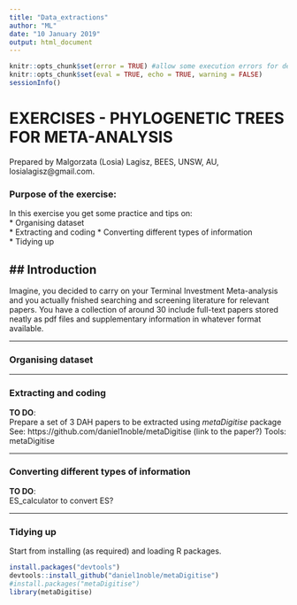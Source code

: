 ```yaml
---
title: "Data_extractions"
author: "ML"
date: "10 January 2019"
output: html_document
---
```



```r
knitr::opts_chunk$set(error = TRUE) #allow some execution errors for demonstration purposes
knitr::opts_chunk$set(eval = TRUE, echo = TRUE, warning = FALSE)
sessionInfo()
```

# EXERCISES - PHYLOGENETIC TREES FOR META-ANALYSIS 

Prepared by Malgorzata (Losia) Lagisz, BEES, UNSW, AU, losialagisz@gmail.com.   

### Purpose of the exercise:   
In this exercise you get some practice and tips on:   
 * Organising dataset  
 * Extracting and coding
 * Converting different types of information   
 * Tidying up

  

## Introduction  
-------

Imagine, you decided to carry on your Terminal Investment Meta-analysis and you actually fnished searching and screening literature for relevant papers. You have a collection of around 30 include full-text papers stored neatly as pdf files and supplementary information in whatever format available.



********************************************************************************
###  Organising dataset  


********************************************************************************
###  Extracting and coding

**TO DO**:  
Prepare a set of 3 DAH papers to be extracted using *metaDigitise* package
See: https://github.com/daniel1noble/metaDigitise (link to the paper?)
Tools: metaDigitise


********************************************************************************
###  Converting different types of information   

**TO DO**:  
ES_calculator to convert ES?

********************************************************************************
###  Tidying up






Start from installing (as required) and loading R packages.   

```r
install.packages("devtools")
devtools::install_github("daniel1noble/metaDigitise")
#install.packages("metaDigitise")
library(metaDigitise)
```
